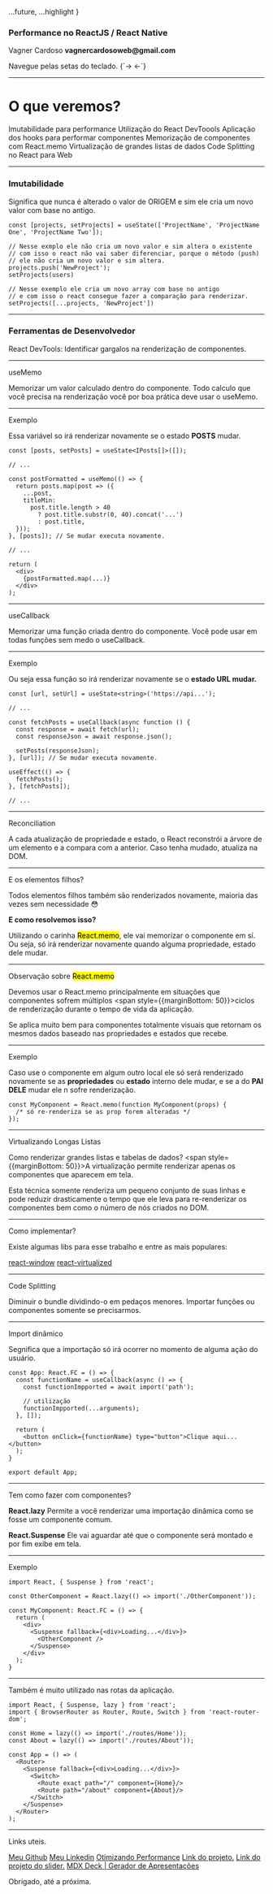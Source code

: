 
  ...future,
  ...highlight
}

<Head>
  <title>Slide</title>
</Head>

<h3>Performance no ReactJS / React Native</h3>
<p>Vagner Cardoso <b style={{ textDecoration: 'underline' }}>vagnercardosoweb@gmail.com</b></p>
<p>Navegue pelas setas do teclado. {`-> <-`}</p>

---

<h1>O que veremos?</h1>

<Steps>
  <span>Imutabilidade para performance</span>
  <span>Utilização do React DevToools</span>
  <span>Aplicação dos hooks para performar componentes</span>
  <span>Memorização de componentes com React.memo</span>
  <span>Virtualização de grandes listas de dados</span>
  <span>Code Splitting no React para Web</span>
</Steps>

---

<h3>Imutabilidade</h3>

Significa que nunca é alterado o valor de ORIGEM
e sim ele cria um novo valor com base no antigo.

```tsx
const [projects, setProjects] = useState(['ProjectName', 'ProjectName One', 'ProjectName Two']);

// Nesse exmplo ele não cria um novo valor e sim altera o existente
// com isso o react não vai saber diferenciar, porque o método (push)
// ele não cria um novo valor e sim altera.
projects.push('NewProject');
setProjects(users)

// Nesse exemplo ele cria um novo array com base no antigo
// e com isso o react consegue fazer a comparação para renderizar.
setProjects([...projects, 'NewProject'])
```

---

<h3>Ferramentas de Desenvolvedor</h3>

React DevTools: Identificar gargalos na renderização de componentes.

---

<p style={{fontSize: 50}}>useMemo</p>

<span>Memorizar um valor calculado dentro do componente.</span>
<span>Todo calculo que você precisa na renderização você por boa prática deve usar o useMemo.</span>

---

<p style={{fontSize: 50}}>Exemplo</p>

<span>Essa variável so irá renderizar novamente se o estado <b>POSTS</b> mudar.</span>

```tsx
const [posts, setPosts] = useState<IPosts[]>([]);

// ...

const postFormatted = useMemo(() => {
  return posts.map(post => ({
    ...post,
    titleMin:
      post.title.length > 40
        ? post.title.substr(0, 40).concat('...')
        : post.title,
  }));
}, [posts]); // Se mudar executa novamente.

// ...

return (
  <div>
    {postFormatted.map(...)}
  </div>
);
```

---

<p style={{fontSize: 50}}>useCallback</p>

<span>Memorizar uma função criada dentro do componente.</span>
<span>Você pode usar em todas funções sem medo o useCallback.</span>

---
<p style={{fontSize: 50}}>Exemplo</p>

<span>Ou seja essa função so irá renderizar novamente se o <b>estado URL mudar.</b></span>

```tsx
const [url, setUrl] = useState<string>('https://api...');

// ...

const fetchPosts = useCallback(async function () {
  const response = await fetch(url);
  const responseJson = await response.json();

  setPosts(responseJson);
}, [url]); // Se mudar executa novamente.

useEffect(() => {
  fetchPosts();
}, [fetchPosts]);

// ...
```

---

<p style={{fontSize: 50}}>Reconciliation</p>

<span>A cada atualização de propriedade e estado, o React reconstrói a árvore de um elemento</span>
<span>e a compara com a anterior. Caso tenha mudado, atualiza na DOM.</span>

---

<p style={{fontSize: 50}}>E os elementos filhos?</p>

<span>Todos elementos filhos também são renderizados novamente,</span>
<span> maioria das vezes sem necessidade 😳</span>

<p style={{margin: 20}}><b>E como resolvemos isso?</b></p>

<span>Utilizando o carinha <mark>React.memo</mark>, ele vai memorizar o componente em sí.</span>
<span>Ou seja, só irá renderizar novamente quando alguma propriedade, estado dele mudar.</span>

---

<p style={{fontSize: 50}}>Observação sobre <mark>React.memo</mark></p>

<span>Devemos usar o React.memo principalmente em situações que componentes sofrem múltiplos </span>
<span style={{marginBottom: 50}}>ciclos de renderização durante o tempo de vida da aplicação.</span>

<span>Se aplica muito bem para componentes totalmente visuais que retornam os mesmos </span>
<span>dados baseado nas propriedades e estados que recebe.</span>

---
<p style={{fontSize: 50}}>Exemplo</p>

<span>Caso use o componente em algum outro local ele só será renderizado novamente </span>
<span>se as <b>propriedades</b> ou <b>estado</b> interno dele mudar, e se a do <b>PAI DELE</b> mudar ele n sofre renderização.</span>

```tsx
const MyComponent = React.memo(function MyComponent(props) {
  /* só re-renderiza se as prop forem alteradas */
});
```

---

<p style={{fontSize: 50}}>Virtualizando Longas Listas</p>

<span>Como renderizar grandes listas e tabelas de dados?</span>
<span style={{marginBottom: 50}}>A virtualização permite renderizar apenas os componentes que aparecem em tela.</span>

<span>Esta técnica somente renderiza um pequeno conjunto de suas linhas e pode reduzir drasticamente o </span>
<span>tempo que ele leva para re-renderizar os componentes bem como o número de nós criados no DOM.</span>

---

<p style={{fontSize: 50}}>Como implementar?</p>

Existe algumas libs para esse trabalho e entre as mais populares:

<a href="https://react-window.now.sh/#/examples/list/fixed-size">react-window</a>
<a href="https://bvaughn.github.io/react-virtualized/#/">react-virtualized</a>

---

<p style={{fontSize: 50}}>Code Splitting</p>

<span>Diminuir o bundle dividindo-o em pedaços menores.</span>
<span>Importar funções ou componentes somente se precisarmos.</span>

---

<p style={{fontSize: 50}}>Import dinâmico</p>

Segnifica que a importação só irá ocorrer no momento de alguma ação do usuário.

```tsx
const App: React.FC = () => {
  const functionName = useCallback(async () => {
    const functionImpported = await import('path');

    // utilização
    functionImpported(...arguments);
  }, []);

  return (
    <button onClick={functionName} type="button">Clique aqui...</button>
  );
}

export default App;
```

---

<p style={{fontSize: 50}}>Tem como fazer com componentes?</p>

<span><b>React.lazy</b></span>
<span>Permite a você renderizar uma importação dinâmica como se fosse um componente comum.</span>

<p style={{margin: 20}}></p>

<span><b>React.Suspense</b></span>
<span>Ele vai aguardar até que o componente será montado e por fim exibe em tela.</span>

---

<p style={{fontSize: 50}}>Exemplo</p>

```tsx
import React, { Suspense } from 'react';

const OtherComponent = React.lazy(() => import('./OtherComponent'));

const MyComponent: React.FC = () => {
  return (
    <div>
      <Suspense fallback={<div>Loading...</div>}>
        <OtherComponent />
      </Suspense>
    </div>
  );
}
```

---

Também é muito utilizado nas rotas da aplicação.

```tsx
import React, { Suspense, lazy } from 'react';
import { BrowserRouter as Router, Route, Switch } from 'react-router-dom';

const Home = lazy(() => import('./routes/Home'));
const About = lazy(() => import('./routes/About'));

const App = () => (
  <Router>
    <Suspense fallback={<div>Loading...</div>}>
      <Switch>
        <Route exact path="/" component={Home}/>
        <Route path="/about" component={About}/>
      </Switch>
    </Suspense>
  </Router>
);
```

---

Links uteis.

<span><a href="https://github.com/vagnercardosoweb">Meu Github</a></span>
<span><a href="https://www.linkedin.com/in/vcwebnetworks">Meu Linkedin</a></span>
<span><a href="https://pt-br.reactjs.org/docs/optimizing-performance.html">Otimizando Performance</a></span>
<span><a href="https://github.com/vagnercardosoweb/performance-react-project">Link do projeto.</a></span>
<span><a href="https://github.com/vagnercardosoweb/performance-react-slider">Link do projeto do slider.</a></span>
<span><a href="https://github.com/jxnblk/mdx-deck">MDX Deck | Gerador de Apresentações</a></span>

Obrigado, até a próxima.
